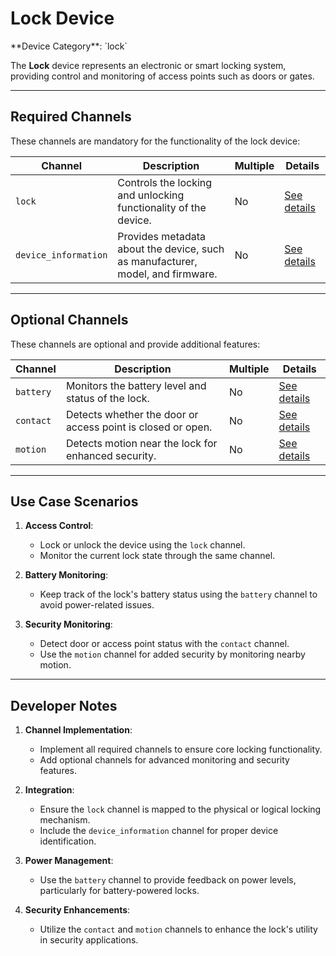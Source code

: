
# Lock Device

<Callout type="info">
	**Device Category**: `lock`
</Callout>

The **Lock** device represents an electronic or smart locking system, providing control and monitoring
of access points such as doors or gates.

---

## Required Channels

These channels are mandatory for the functionality of the lock device:

| **Channel**          | **Description**                                                                | **Multiple** | **Details**                                                                            |
|----------------------|--------------------------------------------------------------------------------|--------------|----------------------------------------------------------------------------------------|
| `lock`               | Controls the locking and unlocking functionality of the device.                | No           | [See details](/docs/system-architecture/supported-channels/lock-channel)               |
| `device_information` | Provides metadata about the device, such as manufacturer, model, and firmware. | No           | [See details](/docs/system-architecture/supported-channels/device-information-channel) |

---

## Optional Channels

These channels are optional and provide additional features:

| **Channel** | **Description**                                             | **Multiple** | **Details**                                                                 |
|-------------|-------------------------------------------------------------|--------------|-----------------------------------------------------------------------------|
| `battery`   | Monitors the battery level and status of the lock.          | No           | [See details](/docs/system-architecture/supported-channels/battery-channel) |
| `contact`   | Detects whether the door or access point is closed or open. | No           | [See details](/docs/system-architecture/supported-channels/contact-channel) |
| `motion`    | Detects motion near the lock for enhanced security.         | No           | [See details](/docs/system-architecture/supported-channels/motion-channel)  |

---

## Use Case Scenarios

1. **Access Control**:
    - Lock or unlock the device using the `lock` channel.
    - Monitor the current lock state through the same channel.

2. **Battery Monitoring**:
    - Keep track of the lock's battery status using the `battery` channel to avoid power-related issues.

3. **Security Monitoring**:
    - Detect door or access point status with the `contact` channel.
    - Use the `motion` channel for added security by monitoring nearby motion.

---

## Developer Notes

1. **Channel Implementation**:
    - Implement all required channels to ensure core locking functionality.
    - Add optional channels for advanced monitoring and security features.

2. **Integration**:
    - Ensure the `lock` channel is mapped to the physical or logical locking mechanism.
    - Include the `device_information` channel for proper device identification.

3. **Power Management**:
    - Use the `battery` channel to provide feedback on power levels, particularly for battery-powered locks.

4. **Security Enhancements**:
    - Utilize the `contact` and `motion` channels to enhance the lock's utility in security applications.
